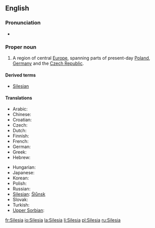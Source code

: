 ==English==

===Pronunciation===
* {{IPA|/saɪˈliːʃə/}}

===Proper noun===
{{wikipedia}}
{{en-proper noun}}

# A region of central [[Europe]], spanning parts of present-day [[Poland]], [[Germany]] and the [[Czech Republic]].

====Derived terms====
* [[Silesian]]

====Translations====
{{trans-top|region}}
* Arabic: {{t-|ar|سيليزيا}}
* Chinese: {{t-|zh|西里西亞}}
* Croatian: {{t-|hr|Šleska}}
* Czech: {{t-|cs|Slezsko|n}}
* Dutch: {{t+|nl|Silezië}}
* Finnish: {{t-|fi|Sleesia}}
* French: {{t+|fr|Silésie|f}}
* German: {{t+|de|Schlesien}}
* Greek: {{t-|el|Σιλεσία}}
* Hebrew: {{t-|he|שלזיה}}
{{trans-mid}}
* Hungarian: {{t-|hu|Szilézia}}
* Japanese: {{t-|ja|シレジア}}
* Korean: {{t-|ko|슐롱스크}}
* Polish: {{t+|pl|Śląsk|m}}
* Russian: {{t-|ru|Силезия|tr=Silézija|sc=Cyrl}}
* [[Silesian]]: [[Ślůnsk]]
* Slovak: {{t-|sk|Sliezsko}}
* Turkish: {{t-|tr|Silezya}}
* [[Upper Sorbian]]: {{t-|hsb|Šleska}}
{{trans-bottom}}

[[fr:Silesia]]
[[io:Silesia]]
[[la:Silesia]]
[[li:Silesia]]
[[pl:Silesia]]
[[ru:Silesia]]
